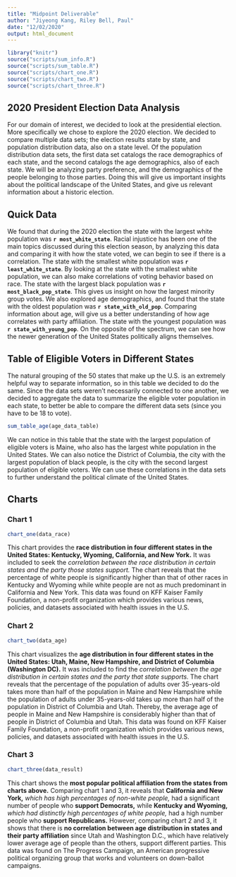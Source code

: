 ```yaml
---
title: "Midpoint Deliverable"
author: "Jiyeong Kang, Riley Bell, Paul"
date: "12/02/2020"
output: html_document
---
```


```r
library("knitr")
source("scripts/sum_info.R")
source("scripts/sum_table.R")
source("scripts/chart_one.R")
source("scripts/chart_two.R")
source("scripts/chart_three.R")
```

## 2020 President Election Data Analysis

For our domain of interest, we decided to look at the presidential election. More specifically we chose to explore the 2020 election. We decided to compare multiple data sets; the election results state by state, and population distribution data, also on a state level. Of the population distribution data sets, the first data set catalogs the race demographics of each state, and the second catalogs the age demographics, also of each state. We will be analyzing party preference, and the demographics of the people belonging to those parties. Doing this will give us important insights about the political landscape of the United States, and give us relevant information about a historic election.

## Quick Data

We found that during the 2020 election the state with the largest white population was **`r most_white_state`**. Racial injustice has been one of the main topics discussed during this election season, by analyzing this data and comparing it with how the state voted, we can begin to see if there is a correlation. The state with the smallest white population was **`r least_white_state`**. By looking at the state with the smallest white population, we can also make correlations of voting behavior based on race. The state with the largest black population was **`r most_black_pop_state`**. This gives us insight on how the largest minority group votes. We also explored age demographics, and found that the state with the oldest population was **`r state_with_old_pop`**. Comparing information about age, will give us a better understanding of how age correlates with party affiliation. The state with the youngest population was **`r state_with_young_pop`**. On the opposite of the spectrum, we can see how the newer generation of the United States politically aligns themselves.

## Table of Eligible Voters in Different States
The natural grouping of the 50 states that make up the U.S. is an extremely helpful way to separate information, so in this table we decided to do the same. Since the data sets weren’t necessarily connected to one another, we decided to aggregate the data to summarize the eligible voter population in each state, to better be able to compare the different data sets (since you have to be 18 to vote).

```r
sum_table_age(age_data_table)
```

We can notice in this table that the state with the largest population of eligible voters is Maine, who also has the largest white population in the United States. We can also notice the District of Columbia, the city with the largest population of black people, is the city with the second largest population of eligible voters. We can use these correlations in the data sets to further understand the political climate of the United States.

## Charts
### **Chart 1**
```r
chart_one(data_race)
```

This chart provides the **race distribution in four different states in the United States: Kentucky, Wyoming, California, and New York.** It was included to seek the _correlation between the race distribution in certain states and the party those states support._ The chart reveals that the percentage of white people is significantly higher than that of other races in Kentucky and Wyoming while white people are not as much predominant in California and New York.
This data was found on KFF Kaiser Family Foundation, a non-profit organization which provides various news, policies, and datasets associated with health issues in the U.S.

### **Chart 2**
```r
chart_two(data_age)
```

This chart visualizes the **age distribution in four different states in the United States: Utah, Maine, New Hampshire, and District of Columbia (Washington DC).** It was included to find the _correlation between the age distribution in certain states and the party that state supports._ The chart reveals that the percentage of the population of adults over 35-years-old takes more than half of the population in Maine and New Hampshire while the population of adults under 35-years-old takes up more than half of the population in District of Columbia and Utah. Thereby, the average age of people in Maine and New Hampshire is considerably higher than that of people in District of Columbia and Utah.
This data was found on KFF Kaiser Family Foundation, a non-profit organization which provides various news, policies, and datasets associated with health issues in the U.S.

### **Chart 3**
```r
chart_three(data_result)
```

This chart shows the **most popular political affiliation from the states from charts above.** Comparing chart 1 and 3, it reveals that **California and New York,** _which has high percentages of non-white people,_ had a significant number of people who **support Democrats,** while **Kentucky and Wyoming,** _which had distinctly high percentages of white people,_ had a high number people who **support Republicans.** However, comparing chart 2 and 3, it shows that there is **no correlation between age distribution in states and their party affiliation** since Utah and Washington D.C., which have relatively lower average age of people than the others, support different parties.
This data was found on The Progress Campaign, an American progressive political organizing group that works and volunteers on down-ballot campaigns.
